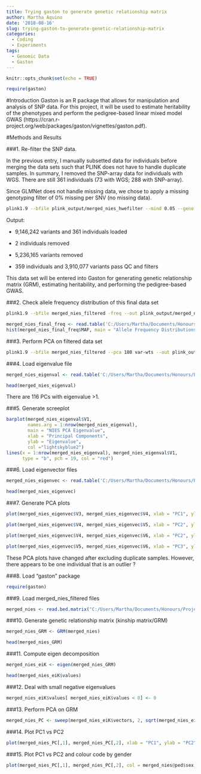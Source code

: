 ```yaml
---
title: Trying gaston to generate genetic relationship matrix
author: Martha Aquino
date: '2018-08-16'
slug: trying-gaston-to-generate-genetic-relationship-matrix
categories:
  - Coding
  - Experiments
tags:
  - Genomic Data
  - Gaston
---
```

```r
knitr::opts_chunk$set(echo = TRUE)
```

```r
require(gaston)
```

#Introduction
Gaston is an R package that allows for manipulation and analysis of SNP data. For this project, it will be used to estimate heritability of the phenotypes and perform the pedigree-based linear mixed model GWAS (https://cran.r-project.org/web/packages/gaston/vignettes/gaston.pdf). 

#Methods and Results 

###1. Re-filter the SNP data. 

In the previous entry, I manually subsetted data for individuals before merging the data sets such that PLINK does not have to handle duplicate samples. In summary, I removed the SNP-array data for individuals with WGS. There are still 361 individuals (73 with WGS; 288 with SNP-array). 

Since GLMNet does not handle missing data, we chose to apply a missing genotyping filter of 0% missing per SNV (no missing data). 

```bash
plink1.9 --bfile plink_output/merged_nies_hwefilter --mind 0.05 --geno 0 --make-bed --out merged_nies_filtered
```

Output: 

  - 9,146,242 variants and 361 individuals loaded 
  
  - 2 individuals removed 
  
  - 5,236,165 variants removed
  
  - 359 individuals and 3,910,077 variants pass QC and filters 

This data set will be entered into Gaston for generating genetic relationship matrix (GRM), estimating heritability, and performing the pedigree-based GWAS. 

###2. Check allele frequency distribution of this final data set
```bash
plink1.9 --bfile merged_nies_filtered -freq --out plink_output/merged_nies_final_freq
```

```r
merged_nies_final_freq <- read.table('C:/Users/Martha/Documents/Honours/Project/honours.project/Data/plink_output/merged_nies_final_freq.frq', header = T)
hist(merged_nies_final_freq$MAF, main = "Allele Frequency Distributions of NIES genomic data", xlab = "Minor Allele Frequency", xlim = c(0.0, 0.5), col = "skyblue1")     
```

###3. Perform PCA on filtered data set 

```bash
plink1.9 --bfile merged_nies_filtered --pca 180 var-wts --out plink_output/merged_nies_pca
```


###4. Load eigenvalue file

```r
merged_nies_eigenval <- read.table('C:/Users/Martha/Documents/Honours/Project/honours.project/Data/plink_output/merged_nies_pca.eigenval', header = F)

head(merged_nies_eigenval)
```

There are 116 PCs with eigenvalue >1. 

###5. Generate screeplot 
```r
barplot(merged_nies_eigenval$V1, 
        names.arg = 1:nrow(merged_nies_eigenval), 
        main = "NIES PCA Eigenvalue",
        xlab = "Principal Components",
        ylab = "Eigenvalue",
        col ="lightskyblue2")
lines(x = 1:nrow(merged_nies_eigenval), merged_nies_eigenval$V1, 
      type = "b", pch = 19, col = "red")
```

###6. Load eigenvector files

```r
merged_nies_eigenvec <- read.table('C:/Users/Martha/Documents/Honours/Project/honours.project/Data/plink_output/merged_nies_pca.eigenvec', header = F)

head(merged_nies_eigenvec)
```

###7. Generate PCA plots 

```r
plot(merged_nies_eigenvec$V3, merged_nies_eigenvec$V4, xlab = "PC1", ylab = "PC2", main = "PC1 vs PC2 eigenvectors") #PC1 vs PC2
```

```r
plot(merged_nies_eigenvec$V4, merged_nies_eigenvec$V5, xlab = "PC2", ylab = "PC3", main = "PC2 vs PC3 eigenvectors") #PC2 vs PC3
```

```r
plot(merged_nies_eigenvec$V4, merged_nies_eigenvec$V6, xlab = "PC2", ylab = "PC4", main = "PC2 vs PC4 eigenvectors") #PC2 vs PC4
```

```r
plot(merged_nies_eigenvec$V5, merged_nies_eigenvec$V6, xlab = "PC3", ylab = "PC4", main = "PC3 vs PC4 eigenvectors") #PC3 vs PC4
```

These PCA plots have changed after excluding duplicate samples. However, there appears to be one individual that is an outlier ? 

###8. Load "gaston" package

```r
require(gaston)
```

###9. Load merged_nies_filtered files 

```r
merged_nies <- read.bed.matrix("C:/Users/Martha/Documents/Honours/Project/honours.project/Data/merged_nies/merged_nies_filtered.bed")
```

###10. Generate genetic relationship matrix (kinship matrix/GRM)
```r
merged_nies_GRM <- GRM(merged_nies)

head(merged_nies_GRM)
```

###11. Compute eigen decomposition
```r
merged_nies_eiK <- eigen(merged_nies_GRM)

head(merged_nies_eiK$values)
```

###12. Deal with small negative eigenvalues
```r
merged_nies_eiK$values[ merged_nies_eiK$values < 0] <- 0
```

###13. Perform PCA on GRM

```r
merged_nies_PC <- sweep(merged_nies_eiK$vectors, 2, sqrt(merged_nies_eiK$values), "*")
```

###14. Plot PC1 vs PC2
```r
plot(merged_nies_PC[,1], merged_nies_PC[,2], xlab = "PC1", ylab = "PC2", main = "GRM PC1 vs PC2") 
```

###15. Plot PC1 vs PC2 and colour code by gender
```r
plot(merged_nies_PC[,1], merged_nies_PC[,2], col = merged_nies@ped$sex, xlab = "PC1", ylab = "PC2", main = "GRM PC1 vs PC2")
```


